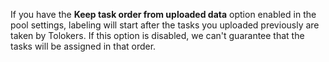 <Cut title="Where is my file added if I upload it to the running pool?">

If you have the **Keep task order from uploaded data** option enabled in the pool settings, labeling will start after the tasks you uploaded previously are taken by Tolokers. If this option is disabled, we can't guarantee that the tasks will be assigned in that order.

</Cut>